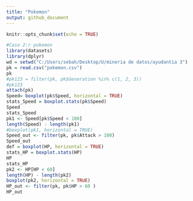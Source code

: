 ---
title: "Pokemon"
output: github_document
---

```{r setup, include=FALSE}
knitr::opts_chunk$set(echo = TRUE)
```
```{r code}

#Caso 2:r pokemon
library(datasets)
library(dplyr)
wd = setwd("C:/Users/sebah/Desktop/U/mineria de datos/ayudantia 3")
pk = read.csv("pokemon.csv")
pk
#pk123 = filter(pk, pk$Generation %in% c(1, 2, 3))
#pk123
attach(pk)
Speed= boxplot(pk$Speed, horizontal = TRUE)
stats_Speed = boxplot.stats(pk$Speed)
Speed
stats_Speed
pk1 <- Speed[pk$Speed < 100]
length(Speed) - length(pk1)
#boxplot(pk1, horizontal = TRUE)
Speed_out <- filter(pk, pk$Attack > 100)
Speed_out
def = boxplot(HP, horizontal = TRUE)
stats_HP = boxplot.stats(HP)
HP
stats_HP
pk2 <- HP[HP < 60]
length(HP) - length(pk2)
boxplot(pk2, horizontal = TRUE)
HP_out <- filter(pk, pk$HP > 60 )
HP_out
```